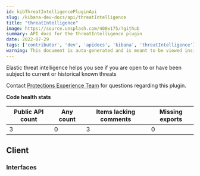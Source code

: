 ```yaml
---
id: kibThreatIntelligencePluginApi
slug: /kibana-dev-docs/api/threatIntelligence
title: "threatIntelligence"
image: https://source.unsplash.com/400x175/?github
summary: API docs for the threatIntelligence plugin
date: 2022-07-29
tags: ['contributor', 'dev', 'apidocs', 'kibana', 'threatIntelligence']
warning: This document is auto-generated and is meant to be viewed inside our experimental, new docs system. Reach out in #docs-engineering for more info.
---
```


Elastic threat intelligence helps you see if you are open to or have been subject to current or historical known threats

Contact [Protections Experience Team](https://github.com/orgs/elastic/teams/protections-experience) for questions regarding this plugin.

**Code health stats**

| Public API count  | Any count | Items lacking comments | Missing exports |
|-------------------|-----------|------------------------|-----------------|
| 3 | 0 | 3 | 0 |

## Client

### Interfaces
<DocDefinitionList data={threatIntelligenceObj.client.interfaces}/>

